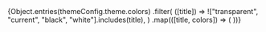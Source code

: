
<Meta title="Colors" />

<ColorPalette>
  {Object.entries(themeConfig.theme.colors)
    .filter(
      ([title]) =>
        !["transparent", "current", "black", "white"].includes(title),
    )
    .map(([title, colors]) => (
      <ColorItem
        key={title}
        title={title}
        colors={typeof colors === "object" ? colors : { [title]: colors }}
      />
    ))}
</ColorPalette>
